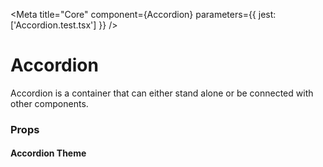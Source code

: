 

<Meta title="Core" component={Accordion} parameters={{ jest: ['Accordion.test.tsx'] }} />

# Accordion

Accordion is a container that can either stand alone or be connected with other components.

<Preview withToolbar>
    <Story name="Accordion" parameters={{ decorators: [withKnobs] }}>
       <SimpleAccordion />
    </Story>
</Preview>


### Props

<Props of={Accordion} />

#### Accordion Theme

<Props of={ThemeInterface} />

